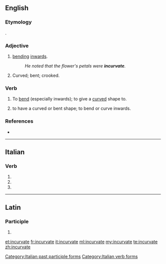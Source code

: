==English==

===Etymology===
{{etyl|la|en}} {{lena}} {{term|incurvatus|lang=la}}.

===Adjective===
{{en-adj}}

# [[bending]] [[inwards]].
#: ''He noted that the flower's petals were '''incurvate'''.''
# Curved; bent; crooked.
#: {{rfquotek|Derham}}

===Verb===
{{en-verb|incurvates|incurvating|incurvated}}

# {{context|transitive|lang=en}} To [[bend]] (especially inwards); to give a [[curved]] shape to.
# {{context|intransitive|lang=en}} to have a curved or bent shape; to bend or curve inwards.

===References===
* {{R:OED2}}

----

==Italian==

===Verb===
{{head|it|verb form}}

# {{conjugation of|incurvare||2|p|pres|ind|lang=it}}
# {{conjugation of|incurvare||2|p|imp|lang=it}}
# {{feminine plural of|incurvato|lang=it}}

[[Category:Italian past participle forms]]
[[Category:Italian verb forms]]

----

==Latin==

===Participle===
{{la-part-form|incurvāte}}

# {{inflection of|incurvātus||voc|m|s|lang=la}}

[[et:incurvate]]
[[fr:incurvate]]
[[it:incurvate]]
[[ml:incurvate]]
[[my:incurvate]]
[[te:incurvate]]
[[zh:incurvate]]